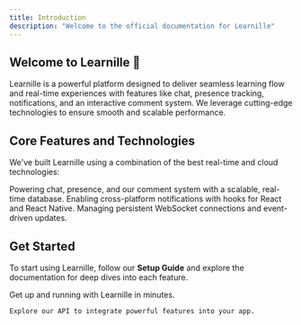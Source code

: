 ```yaml
---
title: Introduction
description: "Welcome to the official documentation for Learnille"
---
```


## Welcome to Learnille 🚀

Learnille is a powerful platform designed to deliver seamless learning flow and real-time experiences with features like chat, presence tracking, notifications, and an interactive comment system. We leverage cutting-edge technologies to ensure smooth and scalable performance.

## Core Features and Technologies

We've built Learnille using a combination of the best real-time and cloud technologies:

<CardGroup cols={2}>
  <Card
    title="InstantDB for Realtime Features"
    icon="database"
    href="https://instantdb.com/docs"
  >
    Powering chat, presence, and our comment system with a scalable, real-time database.
  </Card>
  <Card
    title="Novu for Notifications"
    icon="bell"
    href="https://docs.novu.co/inbox/react/hooks/overview"
  >
    Enabling cross-platform notifications with hooks for React and React Native.
  </Card>
  <Card
    title="Deepstream for Realtime Server-Client Communication"
    icon="network-wired"
    href="https://deepstream.io/docs"
  >
    Managing persistent WebSocket connections and event-driven updates.
  </Card>
</CardGroup>

## Get Started

To start using Learnille, follow our **Setup Guide** and explore the documentation for deep dives into each feature.

<CardGroup cols={2}>
  <Card
    title="Quick Start Guide"
    icon="rocket"
    href="/docs/getting-started"
  >
    Get up and running with Learnille in minutes.
  </Card>
  <Card
    title="API Reference"
    icon="code"
    href="/api-reference"

  >
    Explore our API to integrate powerful features into your app.
  </Card>
</CardGroup>
